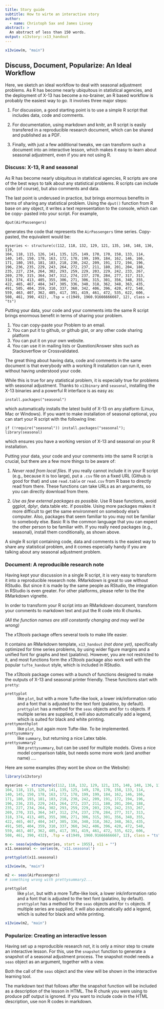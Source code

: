 ```yaml
---
title: Story guide
subtitle: How to wirte an interactive story
author:
  - name: Christoph Sax and James Livsey
abstract: >
  An abstract of less than 150 words.
output: x13story::x13_handout
---
```




```r
x13view(m, "main")
```

## Discuss, Document, Popularize: An Ideal Workflow


Here, we sketch an ideal workflow to deal with seasonal adjustment problems. As
R has become nearly ubiquitous in statistical agencies, and the deployment of
X-13 has become a no-brainer, an R based workflow is probably the easiest way to
go. It involves three major steps:

1. For discussion, a good starting point is to use a simple R script that includes data, code and comments. 

2. For documentation, using markdown and knitr, an R script is easily transfered
in a reproducible research document, which can be shared and published as a PDF.

3. Finally, with just a few additional tweaks, we can transform such a document
into an interactive lesson, which makes it easy to learn about seasonal
adjustment, even if you are not using R.


### Discuss: X-13, R and seasonal

As R has become nearly ubiquitous in statistical agencies, R scripts are one of
the best ways to talk about any statistical problems. R scripts can include code
(of course), but also comments and data.

The last point is underused in practice, but brings enormous benefits in terms
of sharing any statistical problem. Using the `dput()` function from R base on
any object, it writes a text representation to the console, which can be copy-
pasted into your script. For example,

```
dput(AirPassengers)

``` 

generates the code that represents the `AirPassengers` time series. Copy-
pasted, the equivalent would be:


```
myseries <- structure(c(112, 118, 132, 129, 121, 135, 148, 148, 136, 119, 
104, 118, 115, 126, 141, 135, 125, 149, 170, 170, 158, 133, 114, 
140, 145, 150, 178, 163, 172, 178, 199, 199, 184, 162, 146, 166, 
171, 180, 193, 181, 183, 218, 230, 242, 209, 191, 172, 194, 196, 
196, 236, 235, 229, 243, 264, 272, 237, 211, 180, 201, 204, 188, 
235, 227, 234, 264, 302, 293, 259, 229, 203, 229, 242, 233, 267, 
269, 270, 315, 364, 347, 312, 274, 237, 278, 284, 277, 317, 313, 
318, 374, 413, 405, 355, 306, 271, 306, 315, 301, 356, 348, 355, 
422, 465, 467, 404, 347, 305, 336, 340, 318, 362, 348, 363, 435, 
491, 505, 404, 359, 310, 337, 360, 342, 406, 396, 420, 472, 548, 
559, 463, 407, 362, 405, 417, 391, 419, 461, 472, 535, 622, 606, 
508, 461, 390, 432), .Tsp = c(1949, 1960.91666666667, 12), class = "ts")
```

Putting your data, your code and your comments into the same R script brings
enormous benefit in terms of sharing your problem.

1. You can copy-paste your Problem to an email.
2. You can put it to github, or github gist, or any other code sharing platform
3. You can put it on your own website.
4. You can use it in mailing lists or Question/Answer sites such as Stackoverflow or Crossvalidated.


The great thing about having data, code and comments in the same document is
that everybody with a working R installation can run it, even without having
understood your code.

While this is true for any statistical problem, it is especially true for
problems with seasonal adjustment. Thanks to `x13binary` and `seasonal`,
installing the X-13 binaries and a powerful R interface is as easy as:

```
install.packages("seasonal")
```

which automatically installs the latest build of X-13 on any platform (Linux,
Mac or Windows). If you want to make installation of seasonal optional, you can
start your R script with the following line:

```
if (!require("seasonal")) install.packages("seasonal"); library(seasonal)
```

which ensures you have a working version of X-13 and seasonal on your R
installation.

Putting your data, your code and your comments into the same R script is
crucial, but there are a few more things to be aware of:

1. *Never read from local files*. If you really cannot include it in your R
script (e.g., because it is too large), put a `.csv` file on a fixed URL (Github
is good for that) and use `read.table` or `read.csv` from R base to directly
read from there. These functions can take URLs as an arguments, so you can
directly download from there.

2. *Use as few external packages as possible*. Use R base functions, avoid
ggplot, dplyr, data.table etc. if possible. Using more packages makes it more
difficult to get the same environment on somebody else's computer. Also,
packages that seem familiar to you may not be familiar to somebody else. Basic R
is the common language that you can expect the other person to be familiar with.
If you really need packages (e.g., seasonal), install them conditionally, as
shown above.

A single R script containing code, data and comments is the easiest way to share
any statistical problem, and it comes especially handy if you are talking about
any seasonal adjustment problem.


### Document: A reproducible research note

Having kept your discussion in a single R script, it is very easy to transform
it into a reproducible research note. RMarkdown is great to use without RStudio.
But since it is made by the same people as RStudio, the integration in RStudio
is even greater. For other platforms, please refer to the the RMarkdown
vignette.

In order to transform your R script into an RMarkdown document, transform your
comments to markdown text and put the R code into R chunks.

*(All the function names are still constantly changing and may well be wrong)*

The *x13tools* package offers several tools to make life easier. 

It contains an RMarkdown template, `x13_handout` *(not done yet)*, specifically
optimized for time series problems, by using wider figure margins and a unified
font for graphs and text (palatino). However, you are not restricted to it, and
most functions form the  *x13tools* package also work well with the popular
`tufte_handout` style, which is included in RStudio.

The *x13tools* package comes with a bunch of functions designed to make the
outputs of X-13 and seasonal printer friendly. These functions start with
`pretty`:

`prettyplot`
  : like `plot`, but with a more Tufte-like look, a lower ink/information ratio and a font that is adjusted to the text font (palatino, by default). `prettyplot` has a method for the `seas` objects and for `ts` objects. If multiple series are supplied, it will also automatically add a legend, which is suited for black and white printing.

`prettymonthplot`
  : like `plot`, but again more Tufte-like. To be implemented.

`prettysummary`
  : like `summary`, but returning a nice Latex table. 

`prettysummary2`
  : like `prettysummary`, but can be used for multiple models. Gives a nice model comparison table, but needs some more work (and another name) ....

Here are some examples (they wont be show on the Website):


```r
library(x13story)

myseries <- structure(c(112, 118, 132, 129, 121, 135, 148, 148, 136, 119, 
104, 118, 115, 126, 141, 135, 125, 149, 170, 170, 158, 133, 114, 
140, 145, 150, 178, 163, 172, 178, 199, 199, 184, 162, 146, 166, 
171, 180, 193, 181, 183, 218, 230, 242, 209, 191, 172, 194, 196, 
196, 236, 235, 229, 243, 264, 272, 237, 211, 180, 201, 204, 188, 
235, 227, 234, 264, 302, 293, 259, 229, 203, 229, 242, 233, 267, 
269, 270, 315, 364, 347, 312, 274, 237, 278, 284, 277, 317, 313, 
318, 374, 413, 405, 355, 306, 271, 306, 315, 301, 356, 348, 355, 
422, 465, 467, 404, 347, 305, 336, 340, 318, 362, 348, 363, 435, 
491, 505, 404, 359, 310, 337, 360, 342, 406, 396, 420, 472, 548, 
559, 463, 407, 362, 405, 417, 391, 419, 461, 472, 535, 622, 606, 
508, 461, 390, 432), .Tsp = c(1949, 1960.91666666667, 12), class = "ts")

m <- seas(window(myseries, start = 1955), x11 = "")
x11.seasonal <- series(m, 'x11.seasonal')
```


```r
prettyplot(x11.seasonal)
```

```r

x13view(m, "main")


```

```r

m2 <- seas(AirPassengers)
# something wrong with prettysummary2...

```

`prettyplot`
  : like `plot`, but with a more Tufte-like look, a lower ink/information ratio and a font that is adjusted to the text font (palatino, by default). `prettyplot` has a method for the `seas` objects and for `ts` objects. If multiple series are supplied, it will also automatically add a legend, which is suited for black and white printing.
  

```r
x13view(m2, "main")

```


### Popularize: Creating an interactive lesson

Having set up a reproducible research not, it is only a minor step to create an
interactive lesson. For this, use the `snapshot` function to generate a snapshot
of a seasonal adjustment process. The snapshot model needs a `seas` object as an
argument, together with a view. 

Both the call of the `seas` object and the view will be shown in the interactive
learning tool. 

The markdown text that follows after the snapshot function will be included as a
description of the lesson in HTML. The R chunk you were using to produce pdf
output is ignored. If you want to include code in the HTML description, use non
R codes in markdown.



